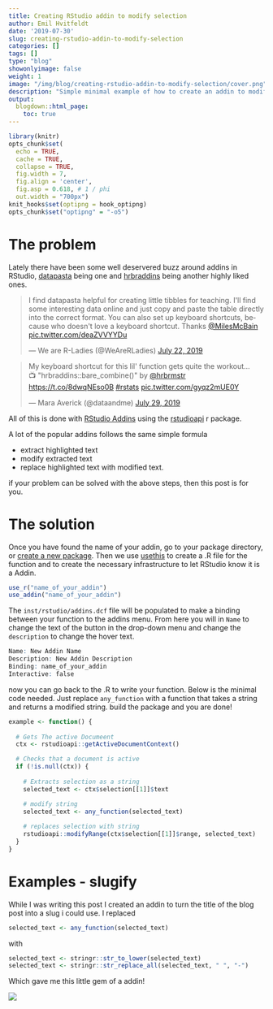 ```yaml
---
title: Creating RStudio addin to modify selection
author: Emil Hvitfeldt
date: '2019-07-30'
slug: creating-rstudio-addin-to-modify-selection
categories: []
tags: []
type: "blog"
showonlyimage: false
weight: 1
image: "/img/blog/creating-rstudio-addin-to-modify-selection/cover.png"
description: "Simple minimal example of how to create an addin to modify text in selection."
output:
  blogdown::html_page:
    toc: true
---
```


```r
library(knitr)
opts_chunk$set(
  echo = TRUE,
  cache = TRUE,
  collapse = TRUE,
  fig.width = 7, 
  fig.align = 'center',
  fig.asp = 0.618, # 1 / phi
  out.width = "700px")
knit_hooks$set(optipng = hook_optipng)
opts_chunk$set("optipng" = "-o5")
```

# The problem

Lately there have been some well deservered buzz around addins in RStudio, [datapasta](https://github.com/milesmcbain/datapasta) being one and [hrbraddins](https://gitlab.com/hrbrmstr/hrbraddins) being another highly liked ones. 

<blockquote class="twitter-tweet"><p lang="en" dir="ltr">I find datapasta helpful for creating little tibbles for teaching. I&#39;ll find some interesting data online and just copy and paste the table directly into the correct format. You can also set up keyboard shortcuts, because who doesn&#39;t love a keyboard shortcut. Thanks <a href="https://twitter.com/MilesMcBain?ref_src=twsrc%5Etfw">@MilesMcBain</a> <a href="https://t.co/deaZVVYYDu">pic.twitter.com/deaZVVYYDu</a></p>&mdash; We are R-Ladies (@WeAreRLadies) <a href="https://twitter.com/WeAreRLadies/status/1153284810191847425?ref_src=twsrc%5Etfw">July 22, 2019</a></blockquote> <script async src="https://platform.twitter.com/widgets.js" charset="utf-8"></script>

<blockquote class="twitter-tweet"><p lang="en" dir="ltr">My keyboard shortcut for this lil&#39; function gets quite the workout…<br>📺 &quot;hrbraddins::bare_combine()&quot; by <a href="https://twitter.com/hrbrmstr?ref_src=twsrc%5Etfw">@hrbrmstr</a> <a href="https://t.co/8dwqNEso0B">https://t.co/8dwqNEso0B</a> <a href="https://twitter.com/hashtag/rstats?src=hash&amp;ref_src=twsrc%5Etfw">#rstats</a> <a href="https://t.co/gyqz2mUE0Y">pic.twitter.com/gyqz2mUE0Y</a></p>&mdash; Mara Averick (@dataandme) <a href="https://twitter.com/dataandme/status/1155842512743030785?ref_src=twsrc%5Etfw">July 29, 2019</a></blockquote> <script async src="https://platform.twitter.com/widgets.js" charset="utf-8"></script>

All of this is done with [RStudio Addins](https://www.rstudio.com/resources/webinars/understanding-add-ins/) using the [rstudioapi](https://github.com/rstudio/rstudioapi) r package.

A lot of the popular addins follows the same simple formula

- extract highlighted text
- modify extracted text
- replace highlighted text with modified text.

if your problem can be solved with the above steps, then this post is for you.

# The solution

Once you have found the name of your addin, go to your package directory, or [create a new package](https://www.hvitfeldt.me/blog/usethis-workflow-for-package-development/). Then we use [usethis](https://usethis.r-lib.org/) to create a .R file for the function and to create the necessary infrastructure to let RStudio know it is a Addin.

```r
use_r("name_of_your_addin")
use_addin("name_of_your_addin")
```

The `inst/rstudio/addins.dcf` file will be populated to make a binding between your function to the addins menu. From here you will in `Name` to change the text of the button in the drop-down menu and change the `description` to change the hover text.

```r
Name: New Addin Name
Description: New Addin Description
Binding: name_of_your_addin
Interactive: false
```

now you can go back to the .R to write your function. Below is the minimal code needed. Just replace `any_function` with a function that takes a string and returns a modified string. build the package and you are done!

```r
example <- function() {
  
  # Gets The active Documeent
  ctx <- rstudioapi::getActiveDocumentContext()

  # Checks that a document is active
  if (!is.null(ctx)) {
    
    # Extracts selection as a string
    selected_text <- ctx$selection[[1]]$text

    # modify string
    selected_text <- any_function(selected_text)
    
    # replaces selection with string
    rstudioapi::modifyRange(ctx$selection[[1]]$range, selected_text)
  }
}
```

# Examples - slugify

While I was writing this post I created an addin to turn the title of the blog post into a slug i could use. I replaced

```r
selected_text <- any_function(selected_text)
```

with 

```r
selected_text <- stringr::str_to_lower(selected_text)
selected_text <- stringr::str_replace_all(selected_text, " ", "-")
```

Which gave me this little gem of a addin! 

![](https://i.imgur.com/hbrPc6d.gif)
